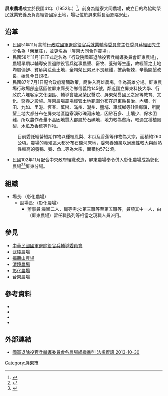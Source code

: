 {{Non-free|time=2021-04-25T04:43:44+00:00}}
{{Underlinked|time=2021-04-25T04:43:44+00:00}}
'''屏東農場'''成立於民國41年（1952年）<ref>{{Cite web |url=http://lov.vac.gov.tw/Pioneer/Content.aspx?i=32&c=2 |title=屏東農場 榮民文化網 |accessdate=2016-05-26 |archive-date=2016-08-29 |archive-url=https://web.archive.org/web/20160829015716/http://lov.vac.gov.tw/Pioneer/Content.aspx?i=32&c=2 |dead-url=no }}</ref>，前身為隘寮大同農場，成立目的為協助榮民就業安養及負責經管國家土地，場址位於屏東縣長治鄉隘寮莊。

== 沿革 ==
*民國51年11月蒙前[[中華民國國軍退除役官兵輔導委員會|行政院國軍退除役官兵就業輔導委員會]]主任委員[[蔣經國|蔣經國]]先生命名為「榮華莊」，並更名為「屏東大同合作農場」，
*民國58年11月1日正式定名為「行政院國軍退除役官兵輔導委員會屏東農場」，農場早期以輔導安置退除役官兵從事農墾、畜牧、養殖等生產，故經管之土地均屬偏僻、貧瘠與荒蕪土地，全賴榮民弟兄不畏艱難，披荊斬棘，辛勤開墾改良，始具今日規模。
*民國87年7月1日配合政府精簡政策，簡併入高雄農場，作為高雄分場。屏東農場行政場部座落區位屏東縣長治鄉信義路145號，鄰近國立屏東科技大學、行政院六堆客家文化園區、輔導會龍泉榮民醫院、屏東榮譽國民之家等教育、文化、醫養之設施。屏東農場農場經管土地範圍分布在屏東縣長治、內埔、竹田、九如、里港、恆春、萬巒、滿州、潮州、鹽埔、車城鄉等11個鄉鎮，所開墾土地大都分布在屏東地區隘寮溪砂礫河床地，因砂石多、土壤少、保水困難，所以農作產量不高因地質大都屬於石礫地，地力較為貧瘠，較適宜種植鳳梨、木瓜及香蕉等作物。
:目前委託經營短期作物以種植鳳梨、木瓜及香蕉等作物為大宗，面積約260公頃。農場的養殖區大都分布石礫河床地，委營養殖業以適應性較大與耐熱性較高的養鴨、鵝、魚…等為大宗，面積約57公頃。
*民國102年11月配合中央政府組織改造，屏東農場奉令併入彰化農場成為彰化農場<ref>{{Cite web |url=http://www.idn.com.tw/news/news_content.php?catid=2&catsid=1&catdid=0&artid=20150711joanne001 |title=林裕益接掌 國軍輔導會彰化農場 自立晚報 2015-7-11 |accessdate=2016-05-26 |archive-date=2016-06-29 |archive-url=https://web.archive.org/web/20160629130720/http://www.idn.com.tw/news/news_content.php?catid=2&catsid=1&catdid=0&artid=20150711joanne001 |dead-url=no }}</ref><ref>{{Cite web |url=http://ww2.money-link.com.tw/RealtimeNews/NewsContent.aspx?sn=568873004&pu=News_0033_2 |title=北市產發局副座林裕益 將接彰化農場 富聯網（中央社） 2015-7-11 |accessdate=2016-05-26 |archive-date=2016-09-21 |archive-url=https://web.archive.org/web/20160921165934/http://ww2.money-link.com.tw/RealtimeNews/NewsContent.aspx?sn=568873004&pu=News_0033_2 |dead-url=no }}</ref>屏東分場。

== 組織 ==
*場長:（彰化農場）
**副場長:（彰化農場）
***辦事員:員額二人，職等需求:第三職等至第五職等，員額其中一人，由（屏東農場）留任職務列等相當之現職人員派用。

==參見==
*[[中華民國國軍退除役官兵輔導委員會|中華民國國軍退除役官兵輔導委員會]]
*[[武陵農場|武陵農場]]
*[[福壽山農場|福壽山農場]]
*[[清境農場|清境農場]]
*[[彰化農場|彰化農場]]
*[[台東農場|台東農場]]

== 參考資料 ==
{{Reflist}}
*{{cite book|url=https://books.google.com.tw/books?id=nhd8tiwU_YgC&pg=RA1-PA151&lpg=RA1-PA151&dq=屏東大同合作農場&source=bl&ots=kAdP2_wmY4&sig=vASXmudzvGSUqQVYOj5JkT3p04A&hl=zh-TW&sa=X&ved=0ahUKEwiU5vCbuKfNAhWDpJQKHeoPDacQ6AEIJzAC#v=onepage&q=屏東大同合作農場&f=false|title=輔導會真情故事--農林機構篇|publisher=行政院國軍退除役官兵輔導委員會|year=2007|ISBN= 9789860118575}}
*{{cite journal|url=http://210.69.190.57/vacrs/html/2/97.pdf|title=榮民統計年鑑|year=2008|issue=44|publisher=行政院國軍退除役官兵輔導委員會|ISSN=2074-4846|journal=|access-date=2016-06-15|archive-date=2016-08-08|archive-url=https://web.archive.org/web/20160808144142/http://210.69.190.57/vacrs/html/2/97.pdf|dead-url=no}}
*{{cite journal|url=http://readopac2.ncl.edu.tw/nclJournal/search/detail.jsp?dtdId=000040&search_type=detail&la=ch&checked=&unchecked=&sysId=0004821336|title=國家發展大計下的原住民移住聚落--屏東縣三和村拼湊的地區內涵|author=陳丁祥 ; 蘇淑娟|journal=地理學報|issue=37|date=2004年9月|pages=99-122|access-date=2016-06-15|archive-date=2016-08-07|archive-url=https://web.archive.org/web/20160807114243/http://readopac2.ncl.edu.tw/nclJournal/search/detail.jsp?dtdId=000040&search_type=detail&la=ch&checked=&unchecked=&sysId=0004821336|dead-url=no}}
*{{citation|url=http://www.klci.design.stu.edu.tw/databases/G_25_1.PDF|title=「國雷演習」接運來台「反共義民」安置社區之研究|author=李明錫|date=2006年7月|publisher=樹德科技大學|access-date=2016-06-15|archive-url=https://web.archive.org/web/20160803154529/http://www.klci.design.stu.edu.tw/databases/G_25_1.PDF|archive-date=2016-08-03|dead-url=yes}}

== 外部連結 ==
*[http://www.rootlaw.com.tw/LawContent.aspx?LawID=A040190010005700-1021030 國軍退除役官兵輔導委員會各農場組織準則 法規資訊 2013-10-30] {{Wayback|url=http://www.rootlaw.com.tw/LawContent.aspx?LawID=A040190010005700-1021030 |date=20160701015849 }}


[[Category:屏東市|Category:屏東市]]